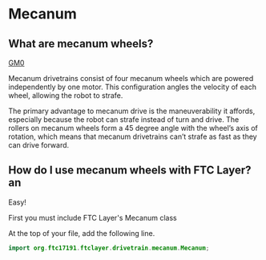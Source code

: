 # Mecanum

## What are mecanum wheels?

[GM0](https://gm0.org/en/latest/docs/robot-design/drivetrains/holonomic.html#mecanum-drive)

Mecanum drivetrains consist of four mecanum wheels which are powered independently by one motor. This configuration angles the velocity of each wheel, allowing the robot to strafe.

The primary advantage to mecanum drive is the maneuverability it affords, especially because the robot can strafe instead of turn and drive. The rollers on mecanum wheels form a 45 degree angle with the wheel’s axis of rotation, which means that mecanum drivetrains can’t strafe as fast as they can drive forward.


## How do I use mecanum wheels with FTC Layer?an

Easy!

First you must include FTC Layer's Mecanum class

At the top of your file, add the following line.
```java
import org.ftc17191.ftclayer.drivetrain.mecanum.Mecanum;
```